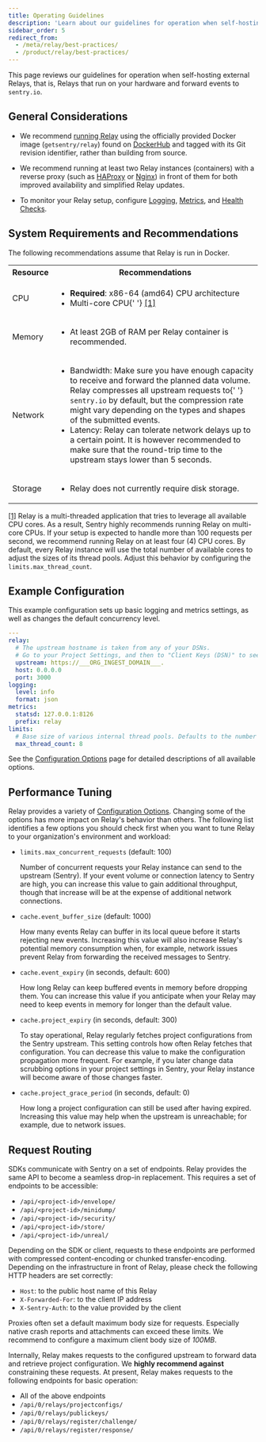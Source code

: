 ```yaml
---
title: Operating Guidelines
description: 'Learn about our guidelines for operation when self-hosting external Relays.'
sidebar_order: 5
redirect_from:
  - /meta/relay/best-practices/
  - /product/relay/best-practices/
---
```


This page reviews our guidelines for operation when self-hosting external Relays, that is, Relays that run on your hardware and forward events to `sentry.io`.

## General Considerations

- We recommend [running Relay](/product/relay/getting-started/) using the officially provided Docker image (`getsentry/relay`) found on [DockerHub](https://hub.docker.com/r/getsentry/relay/) and tagged with its Git revision identifier, rather than building from source.

- We recommend running at least two Relay instances (containers) with a reverse proxy (such as [HAProxy](https://www.haproxy.org/) or [Nginx](https://nginx.org)) in front of them for both improved availability and simplified Relay updates.

- To monitor your Relay setup, configure [Logging](/product/relay/monitoring/#logging), [Metrics](/product/relay/monitoring/#metrics), and [Health Checks](/product/relay/monitoring/#health-checks).

## System Requirements and Recommendations

The following recommendations assume that Relay is run in Docker.

<table>
  <tbody>
    <tr>
      <th>Resource</th>
      <th>Recommendations</th>
    </tr>
    <tr>
      <td>CPU</td>
      <td>
        <ul>
          <li>
            <strong>Required</strong>: x86-64 (amd64) CPU architecture
          </li>
          <li>
            Multi-core CPU{' '}
            <a href="#multi-core-cpu" id="multi-core-footnote">
              [1]
            </a>
          </li>
        </ul>
      </td>
    </tr>
    <tr>
      <td>Memory</td>
      <td>
        <ul>
          <li>At least 2GB of RAM per Relay container is recommended.</li>
        </ul>
      </td>
    </tr>
    <tr>
      <td>Network</td>
      <td>
        <ul>
          <li>
            Bandwidth: Make sure you have enough capacity to receive and forward the
            planned data volume. Relay compresses all upstream requests to{' '}
            <code>sentry.io</code> by default, but the compression rate might vary
            depending on the types and shapes of the submitted events.
          </li>
          <li>
            Latency: Relay can tolerate network delays up to a certain point. It is
            however recommended to make sure that the round-trip time to the upstream
            stays lower than 5 seconds.
          </li>
        </ul>
      </td>
    </tr>
    <tr>
      <td>Storage</td>
      <td>
        <ul>
          <li>Relay does not currently require disk storage.</li>
        </ul>
      </td>
    </tr>
  </tbody>
</table>

<p id="multi-core-cpu">

[[1]](#multi-core-footnote) Relay is a multi-threaded application that tries to leverage all available CPU cores. As a result, Sentry highly recommends running Relay on multi-core CPUs. If your setup is expected to handle more than 100 requests per second, we recommend running Relay on at least four (4) CPU cores. By default, every Relay instance will use the total number of available cores to adjust the sizes of its thread pools. Adjust this behavior by configuring the `limits.max_thread_count`.

</p>

## Example Configuration

This example configuration sets up basic logging and metrics settings, as well as changes the default concurrency level.

```yaml
---
relay:
  # The upstream hostname is taken from any of your DSNs.
  # Go to your Project Settings, and then to "Client Keys (DSN)" to see them.
  upstream: https://___ORG_INGEST_DOMAIN___.
  host: 0.0.0.0
  port: 3000
logging:
  level: info
  format: json
metrics:
  statsd: 127.0.0.1:8126
  prefix: relay
limits:
  # Base size of various internal thread pools. Defaults to the number of logical CPU cores
  max_thread_count: 8
```

See the [Configuration Options](/product/relay/options/) page for detailed descriptions of all available options.

## Performance Tuning

Relay provides a variety of [Configuration Options](/product/relay/options/). Changing some of the options has more impact on Relay's behavior than others.
The following list identifies a few options you should check first when you want to tune Relay to your organization's environment and workload:

- `limits.max_concurrent_requests` (default: 100)

  Number of concurrent requests your Relay instance can send to
  the upstream (Sentry). If your event volume or connection latency to Sentry are high, you can increase this value to gain additional throughput, though that increase will be at the expense of additional network connections.

- `cache.event_buffer_size` (default: 1000)

  How many events Relay can buffer in its local queue before it starts rejecting new events.
  Increasing this value will also increase Relay's potential memory consumption when, for
  example, network issues prevent Relay from forwarding the received messages to Sentry.

- `cache.event_expiry` (in seconds, default: 600)

  How long Relay can keep buffered events in memory before dropping them. You can increase this value if you anticipate when your Relay may need to keep events in memory for longer than the default value.

- `cache.project_expiry` (in seconds, default: 300)

  To stay operational, Relay regularly fetches project configurations from the Sentry upstream. This setting controls how often Relay fetches that configuration. You can decrease this value to make the configuration propagation more frequent. For example, if you later change data scrubbing options in your project settings in Sentry, your Relay instance will become aware of those changes faster.

- `cache.project_grace_period` (in seconds, default: 0)

  How long a project configuration can still be used after having expired.
  Increasing this value may help when the upstream is unreachable; for example, due to network issues.

## Request Routing

SDKs communicate with Sentry on a set of endpoints. Relay provides the same API to become a seamless drop-in replacement. This requires a set of endpoints to be accessible:

- `/api/<project-id>/envelope/`
- `/api/<project-id>/minidump/`
- `/api/<project-id>/security/`
- `/api/<project-id>/store/`
- `/api/<project-id>/unreal/`

Depending on the SDK or client, requests to these endpoints are performed with compressed content-encoding or chunked transfer-encoding. Depending on the infrastructure in front of Relay, please check the following HTTP headers are set correctly:

- `Host`: to the public host name of this Relay
- `X-Forwarded-For`: to the client IP address
- `X-Sentry-Auth`: to the value provided by the client

<Alert level="info">

Proxies often set a default maximum body size for requests. Especially native crash reports and attachments can exceed these limits. We recommend to configure a maximum client body size of _100MB_.

</Alert>

Internally, Relay makes requests to the configured upstream to forward data and retrieve project configuration. We **highly recommend against** constraining these requests. At present, Relay makes requests to the following endpoints for basic operation:

- All of the above endpoints
- `/api/0/relays/projectconfigs/`
- `/api/0/relays/publickeys/`
- `/api/0/relays/register/challenge/`
- `/api/0/relays/register/response/`
